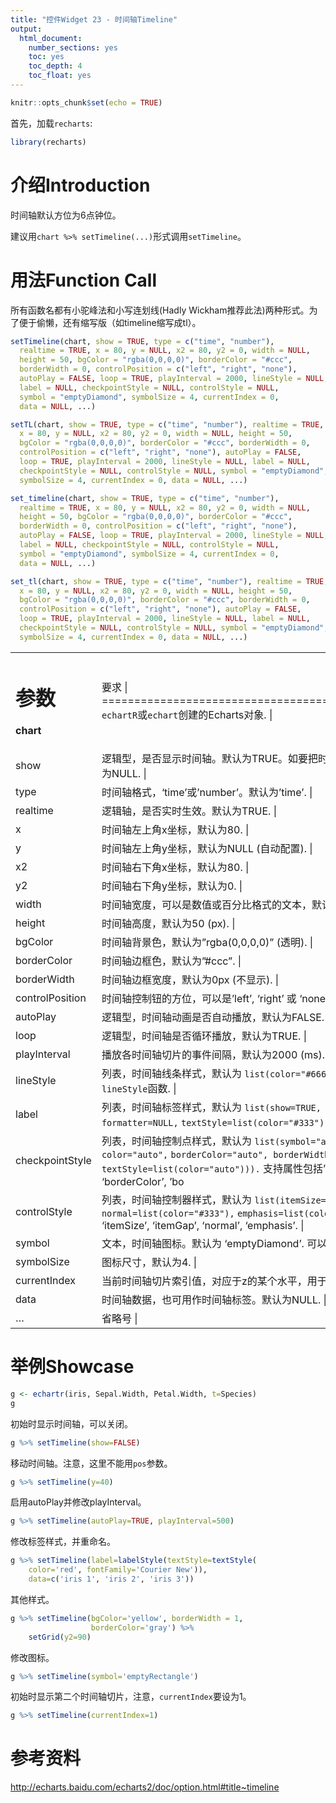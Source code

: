 ```yaml
---
title: "控件Widget 23 - 时间轴Timeline"
output: 
  html_document: 
    number_sections: yes
    toc: yes
    toc_depth: 4
    toc_float: yes
---
```


```r
knitr::opts_chunk$set(echo = TRUE)
```

首先，加载`recharts`:
```r
library(recharts)
```

# 介绍Introduction

时间轴默认方位为6点钟位。

建议用`chart %>% setTimeline(...)`形式调用`setTimeline`。

# 用法Function Call

所有函数名都有小驼峰法和小写连划线(Hadly Wickham推荐此法)两种形式。为了便于偷懒，还有缩写版（如timeline缩写成tl）。

```r
setTimeline(chart, show = TRUE, type = c("time", "number"),
  realtime = TRUE, x = 80, y = NULL, x2 = 80, y2 = 0, width = NULL,
  height = 50, bgColor = "rgba(0,0,0,0)", borderColor = "#ccc",
  borderWidth = 0, controlPosition = c("left", "right", "none"),
  autoPlay = FALSE, loop = TRUE, playInterval = 2000, lineStyle = NULL,
  label = NULL, checkpointStyle = NULL, controlStyle = NULL,
  symbol = "emptyDiamond", symbolSize = 4, currentIndex = 0,
  data = NULL, ...)

setTL(chart, show = TRUE, type = c("time", "number"), realtime = TRUE,
  x = 80, y = NULL, x2 = 80, y2 = 0, width = NULL, height = 50,
  bgColor = "rgba(0,0,0,0)", borderColor = "#ccc", borderWidth = 0,
  controlPosition = c("left", "right", "none"), autoPlay = FALSE,
  loop = TRUE, playInterval = 2000, lineStyle = NULL, label = NULL,
  checkpointStyle = NULL, controlStyle = NULL, symbol = "emptyDiamond",
  symbolSize = 4, currentIndex = 0, data = NULL, ...)

set_timeline(chart, show = TRUE, type = c("time", "number"),
  realtime = TRUE, x = 80, y = NULL, x2 = 80, y2 = 0, width = NULL,
  height = 50, bgColor = "rgba(0,0,0,0)", borderColor = "#ccc",
  borderWidth = 0, controlPosition = c("left", "right", "none"),
  autoPlay = FALSE, loop = TRUE, playInterval = 2000, lineStyle = NULL,
  label = NULL, checkpointStyle = NULL, controlStyle = NULL,
  symbol = "emptyDiamond", symbolSize = 4, currentIndex = 0,
  data = NULL, ...)

set_tl(chart, show = TRUE, type = c("time", "number"), realtime = TRUE,
  x = 80, y = NULL, x2 = 80, y2 = 0, width = NULL, height = 50,
  bgColor = "rgba(0,0,0,0)", borderColor = "#ccc", borderWidth = 0,
  controlPosition = c("left", "right", "none"), autoPlay = FALSE,
  loop = TRUE, playInterval = 2000, lineStyle = NULL, label = NULL,
  checkpointStyle = NULL, controlStyle = NULL, symbol = "emptyDiamond",
  symbolSize = 4, currentIndex = 0, data = NULL, ...)
```

+---------------+--------------------------------------------------------------+
|   参数        |  要求                                    |
+===============+==============================================================+
| **chart**     | `echartR`或`echart`创建的Echarts对象.  |
+---------------+--------------------------------------------------------------+
| show          | 逻辑型，是否显示时间轴。默认为TRUE。如要把时间轴部件整体从Echarts对象中移除，设为NULL. |
+---------------+--------------------------------------------------------------+
| type          | 时间轴格式，'time'或'number'。默认为'time'. |
+---------------+--------------------------------------------------------------+
| realtime      | 逻辑轴，是否实时生效。默认为TRUE. |
+---------------+--------------------------------------------------------------+
| x             | 时间轴左上角x坐标，默认为80. |
+---------------+--------------------------------------------------------------+
| y             | 时间轴左上角y坐标，默认为NULL (自动配置). |
+---------------+--------------------------------------------------------------+
| x2            | 时间轴右下角x坐标，默认为80. |
+---------------+--------------------------------------------------------------+
| y2            | 时间轴右下角y坐标，默认为0. |
+---------------+--------------------------------------------------------------+
| width         | 时间轴宽度，可以是数值或百分比格式的文本，默认为NULL. |
+---------------+--------------------------------------------------------------+
| height        | 时间轴高度，默认为50 (px). |
+---------------+--------------------------------------------------------------+
| bgColor       | 时间轴背景色，默认为"rgba(0,0,0,0)" (透明). |
+---------------+--------------------------------------------------------------+
| borderColor   | 时间轴边框色，默认为"#ccc". |
+---------------+--------------------------------------------------------------+
| borderWidth   | 时间轴边框宽度，默认为0px (不显示). |
+---------------+--------------------------------------------------------------+
|controlPosition| 时间轴控制钮的方位，可以是'left', 'right' 或 'none'. 默认为'left'. |
+---------------+--------------------------------------------------------------+
| autoPlay      | 逻辑型，时间轴动画是否自动播放，默认为FALSE. |
+---------------+--------------------------------------------------------------+
| loop          | 逻辑型，时间轴是否循环播放，默认为TRUE. |
+---------------+--------------------------------------------------------------+
| playInterval  | 播放各时间轴切片的事件间隔，默认为2000 (ms). |
+---------------+--------------------------------------------------------------+
| lineStyle     | 列表，时间轴线条样式，默认为 `list(color="#666", width=1, type="dashed")`. 参见`lineStyle`函数. |
+---------------+--------------------------------------------------------------+
| label         | 列表，时间轴标签样式，默认为 `list(show=TRUE, interval="auto",` `rotate=0, formatter=NULL,` `textStyle=list(color="#333"))`. 参见`labelStyle`函数. |
+---------------+--------------------------------------------------------------+
|checkpointStyle| 列表，时间轴控制点样式，默认为 `list(symbol="auto",` `symbolSize="auto", color="auto",` `borderColor="auto", borderWidth="auto",` `label=list(show=FALSE,` `textStyle=list(color="auto"))).` 支持属性包括'symbol', 'symbolSize', 'color', 'borderColor', 'borderWidth', 'label'. |
+---------------+--------------------------------------------------------------+
| controlStyle  | 列表，时间轴控制器样式，默认为 `list(itemSize=15, itemGap=5,` `normal=list(color="#333"),` `emphasis=list(color="#1e90ff"))`. Supports features of 'itemSize', 'itemGap', 'normal', 'emphasis'. |
+---------------+--------------------------------------------------------------+
| symbol        | 文本，时间轴图标。默认为 'emptyDiamond'. 可以用`setSymbols`函数支持的图标. |
+---------------+--------------------------------------------------------------+
| symbolSize    | 图标尺寸，默认为4. |
+---------------+--------------------------------------------------------------+
| currentIndex  | 当前时间轴切片索引值，对应于z的某个水平，用于初始选中某个特定切片。默认为0. |
+---------------+--------------------------------------------------------------+
| data          | 时间轴数据，也可用作时间轴标签。默认为NULL. |
+---------------+--------------------------------------------------------------+
| ...           | 省略号 |
+---------------+--------------------------------------------------------------+

# 举例Showcase

```r
g <- echartr(iris, Sepal.Width, Petal.Width, t=Species)
g
```

初始时显示时间轴，可以关闭。
```r
g %>% setTimeline(show=FALSE)
```

移动时间轴。注意，这里不能用`pos`参数。
```r
g %>% setTimeline(y=40)
```

启用autoPlay并修改playInterval。
```r
g %>% setTimeline(autoPlay=TRUE, playInterval=500)
```

修改标签样式，并重命名。
```r
g %>% setTimeline(label=labelStyle(textStyle=textStyle(
    color='red', fontFamily='Courier New')),
    data=c('iris 1', 'iris 2', 'iris 3'))
```

其他样式。
```r
g %>% setTimeline(bgColor='yellow', borderWidth = 1,
                  borderColor='gray') %>%
    setGrid(y2=90)
```

修改图标。
```r
g %>% setTimeline(symbol='emptyRectangle')
```

初始时显示第二个时间轴切片，注意，`currentIndex`要设为1。

```r
g %>% setTimeline(currentIndex=1)
```


# 参考资料

<http://echarts.baidu.com/echarts2/doc/option.html#title~timeline>
